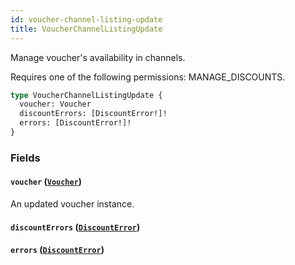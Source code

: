 ```yaml
---
id: voucher-channel-listing-update
title: VoucherChannelListingUpdate
---
```



Manage voucher's availability in channels. 

Requires one of the following permissions: MANAGE_DISCOUNTS.

```graphql
type VoucherChannelListingUpdate {
  voucher: Voucher
  discountErrors: [DiscountError!]!
  errors: [DiscountError!]!
}
```


### Fields

#### `voucher` ([`Voucher`](../../../developer/api-reference/objects/voucher))

An updated voucher instance.


#### `discountErrors` ([`DiscountError`](../../../developer/api-reference/objects/discount-error))




#### `errors` ([`DiscountError`](../../../developer/api-reference/objects/discount-error))






